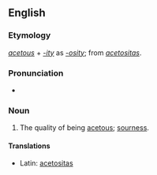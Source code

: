 ==English==

===Etymology===
''[[acetous]]'' + ''[[-ity]]'' as ''[[-osity]]''; from {{LL.}} ''[[acetositas]]''.

===Pronunciation===
* {{RP}} {{IPA|/ˈæsɛˌtɒsɪti/}}
{{rfap}}

===Noun===
{{en-noun|-}}

# The quality of being [[acetous]]; [[sourness]].

====Translations====
{{trans-top|the quality of being acetous}}
*Latin: [[acetositas]]
{{trans-mid}}
{{trans-bottom}}